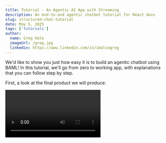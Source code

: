 ```yaml
---
title: Tutorial - An Agentic AI App with Streaming
description: An end-to-end agentic chatbot tutorial for React devs
slug: structured-chat-tutorial
date: May 5, 2025
tags: ['tutorials']
author:
  name: Greg Hale
  imageUrl: /greg.jpg
  linkedin: https://www.linkedin.com/in/imalsogreg
---
```


We'd like to show you just how easy it is to build an agentic chatbot
using BAML! In this tutorial, we'll go from zero to working app, with
explanations that you can follow step by step.

First, a look at the final product we will produce:

<Video src="/blog/todo-llm/todo-llm-small.mp4"/>

This chatbot helps users build and manage Todo lists using natural language.
We will build an agentic LLM that decides what actions should be taken to
modify the Todo list, and then write business logic in TypeScript to apply
those changes to the page.

If you reach the end of the tutorial, you will have a working app, and
understanding of the following concepts:

 - LLM API Design with BAML types functions
 - Tool use in BAML
 - How to use React hooks derived from BAML code
 - How to manage React state with streaming updates

### System Architecture

Our app will be built around React frontend with a state that can be updated
through both direct user interactions (e.g. Clicks on checkboxes) and
tool calls determined by an LLM.

<Image
  src="/blog/todo-llm/diagram.png"
  alt="React holds the central state. Clicks and LLM calls update the state."
  width={1528}
  height={524}/>

## Streaming UI

The tool calls we will use to update the Todo list are relatively simple,
but a good UI experience requires a couple subtle issues to be resolved
around streaming.

When the user enters a query, our BAML LLM function will determine which
tool calls to issue to satisfy the query, it it will return them in a list.
Our streaming should look like this:

 - Stream the invidivual tool calls from the list (so we process each tool
   call as soon as it's ready, rather than waiting for the full list).
 - Do not stream the _contents_ of each tool call - each tool call should be
   presented to our application exactly once, because it is a single instruction
   for updating the UI (e.g., Add an Item, or Update An Item).
 - Make one exception to the above rule: the tool call that sends messages to
   the user should have its contents streamed, so that the message itself is
   streamed in to the UI.

This is exactly the kind of fine-grained behavior that
[Semantic Streaming](https://docs.boundaryml.com/guide/baml-basics/streaming#semantic-streaming)
lets you specify. We will see how to use Semantic Streaming in your
Todo app when we craft your BAML LLM function.

## Dev environment

We reccommend using VSCode or Cursor, and getting the `BAML` extension from
the `Extensions` tab. We'll be building a NextJS app, so you need to have
`nodejs` installed, which ships two utilities we will use: `npm` and `npx`.

## Scaffolding

We'll set up the basic structure of the project first, following the
[QuickStart Guide](https://docs.boundaryml.com/guide/framework-integration/react-next-js/quick-start)
for a new NextJS app. The only prerequisite is that you have `nodejs` installed.

```bash
npx create-next-app@latest todo-llm
cd todo-llm
npm install @boundaryml/baml @boundaryml/baml-nextjs-plugin
npx baml-cli init
npm baml-cli generate
```

`create-next-app` will ask you several questions about your preferred
typechecker, linter and build system. We recommend using TypeScript and
Tailwind. We will say `No` to Turbopack because it doesn't yet work with
BAML react hooks (which we'll explain later). The other defaults are fine.

Your directory should now look approximately like this. `baml_src` contains
the BAML source code you write to define your LLM functions. `baml_client`
contains typescript code automatically generated from your `baml_src` code,
for connecting your app to your LLM functions. React components live under
`/src`. 

```bash
[nix-shell:~/code/todo-llm5]$ tree -L 2
.
├── README.md
├── baml_src
│   ├── clients.baml
│   ├── generators.baml
│   └── resume.baml
├── baml_client
│   ├── react
│   |   └── hooks.ts
│   ├── types.ts
│   └── partial_types.svg
├── next.config.ts
├── package.json
├── src
│   └── app
│       ├── page.tsx
│       ├── globals.css
│       └── layout.svg
└── tsconfig.json
```

We need to update the file `next.config.ts` to make NextJS aware of the BAML
integration.

```typescript
// next.config.ts
import { withBaml } from '@boundaryml/baml-nextjs-plugin';
import type { NextConfig } from 'next';
const nextConfig: NextConfig = {
  // ... existing config
};

export default withBaml()(nextConfig);
```

Now we will fix our `baml_src/generators.baml` file, telling it to generate
React hooks for us:

```rust
generator target {
    // vv Change this from "typescript" to "typescript/react"
    output_type "typescript/react"
    output_dir "../"
    version "0.86.0"
    default_client_mode async
}
```

<Note>
You will need to change `version "0.86.0"` to the version of BAML you installed.
That version will be reported to you if you run `npx baml-cli generate`.
</Note>

## Let's write some BAML!

Now it's time to design our LLM Function. Our goal is to write a function that
takes a user query and produces a list of changes to make to the UI. We will
build the pieces one at at time, then assemble them into a final file at the end
of this section.

Here are some example queries we expect from the user:

 - "Please add a todo item: Go for a Run"
 - "Add the 'Personal' tag to all the items about socializing"
 - "I finished my homework 20 minutes ago"
 - "Please summarize the remaining items, and make new items if any
   unfinished items need to be broken down into smaller steps"

### Input Type

To satisfy the queries above, the LLM needs to know three things:

 1. The query itself.
 2. The time the query was created (to make sense of phrases like "yesterday").
 3. The current state of the Todo list.

Create a new file called `baml_src/todo.baml`. We'll start writing the inputs to
our LLM function.

A class called `Query` will hold the user's message and the timestamp at which
it was sent.

```rust
class Query {
  message string
  date_time int @description("Timestamp of the message - seconds since UNIX Epoch")
}
```

A class called `State` will hold the "current" list of Todo items. "Current" is
a relevant notion for our frontend. The LLM will not remember anything between
calls, so it's not exactly current from the LLM's perspective. When we send
the LLM a request, `State` will serve as the LLM's memory.

```rust
class State {
  todo_list TodoList
}

class TodoList {
  items TodoItem[]
}

class TodoItem {
  id string
  title string
  created_at int @description("Timestamp in seconds since UNIX Epoch")
  completed_at int? @description("Timestamp in seconds since UNIX Epoch")
  tags Tag[]
}

enum Tag {
  Work
  Personal
  Errand
}
```

<Tip title="Aside" icon="leaf">
It may not be necessary to warp `TodoList` and `State` in their own structs
like this, but we will do it in this example because these would be natural
places to add more fields for different features later.
</Tip>

<Tip title="Checkpoint!" icon="check">
Check that everything is alright by running `npx baml-cli generate`. If you
see errors that you don't know how to fix, drop by our
[Discord](https://discord.gg/yzaTpQ3tdT) where we (and our enthusiastic
community) are excited to help!
</Tip>


### Output Type

Our function should take the inputs we created above and produce a list of
actions for updating the State. In other words, a list of Tool calls.

```rust
// A Tool call for adding a new item.
// It doesn't include an ID because the frontend will be responsible
// for generating the ID.
class AddItem {
  type "add_item"
  title string 
  tags Tag[]

  // The following line tell the BAML runtime that `AddItem` is "atomic".
  // During streaming it will be delivered all at once, not streamed bit
  // by bit.
  @@stream.done
}

// A Tool call for adjusting an existing item.
class AdjustItem {
  type "adjust_item"
  item_id string
  title string?
  completed_at int?
  tags Tag[]?

  // This tool, too, should not be provided to the client in pieces.
  @@stream.done
}

// A tool call to send text to the user.
// This tool has no @@stream.done attribute, because we do want it
// to be streamed in.
class MessageToUser {
  type "message_to_user"

  // @stream.with_state will cause the `message` field to be wrapped
  // in an object that reports if streaming is in progress or done,
  // when using the type in the React client.
  message string @stream.not_null @stream.with_state
}

// Collect all the tools together into a union for convenience.
type Tool = AddItem | AdjustItem | MessageToUser
```

There are a few things to point out here.

  1. `@@stream.done` comes from
     [SemanticStreaming](https://docs.boundaryml.com/guide/baml-basics/streaming#semantic-streaming).
     It indicates that this class will never reach your React code in partial
     form, you will always recive it as a completed whole.
  1. The class `MessageToUser` uses `@stream.not_null` and `@stream.with_state`
     on its `message` field. These mean that your app will always receive
     `MessageToUser` with some not-null `message` value, and that the `message`
     field will be wrapped with metadata about whether the field is complete
     or still streaming. We used this annotation here to help our UI know when a
     message is finished.
  1. The `AddItem` tool call does not specify an ID. We made this choice so
     that our React app, not the LLM, is in charge of assigning IDs to new
     items.
  

### The LLM Function

We are finally ready to write our LLM function.

```rust
function SelectTools(state: State, query: Query) -> Tool[] {
  client "openai/gpt-4o"
  prompt #"
    You are a helpful assistant that can help with the user's todo list.
    You can adjust an item, add an item, or send the user a message.
    Here is the state:
    {{ state }}

    When the user specifies relative times, use the current time and their
    time delta to determine an absolute time. Never return a value like
    "1745877191 - 7200".  Instead, return a value like "1745870191".

    When updating an item, you may be tempted to only fill out the fields
    that need chaning. But it's important instead to fill out all the fields.
    If you don't want to update a field, set it to the existing value.

    If the user mentions finishing an item that isn't on the list, inform them
    that it's not on the list.

    {{ ctx.output_format }}

    {{ _.role('user')}}
    User query: {{ query.message }}
    That message was sent at {{ query.date_time }}
  "#
}
```

This function wraps our prompt up as a function, parameterized by the current
state of the app and the user's query. When we call this function, we will
supply these parameters, the BAML runtime will splice them into the prompt
and send the request to GPT-4o, then parse the LLM's response into our
return type: `Tool[]` (a list of `Tool`s).


### Tests

We're not vibe coding here, we're writing a system that should act more like
a web app than an LLM demo project, and we need some tests.

```rust
test NewFirstItem {
  functions [SelectTools]
  args {
    state {
        todo_list {
            items []
        }
    }
    query {
        message "Add 'Take otu the trash' to Errands"
        date_time 1719225600
    }
  }
  @@assert( {{ this|length == 1 }})
  @@assert( {{ this[0].type == "add_item" }} )
}

test NewAdvice {
  functions [SelectTools]
  args {
    state {
        todo_list {
            items []
        }
    }
    query {
        message "Help"
        date_time 1719225600
    }
  }
  @@assert( {{ this[0].type == "message_to_user" }} )
}

test CompleteSecondItem {
  functions [SelectTools]
  args {
    state {
      todo_list {
        items [
          {
            id 1
            title "Take out the trash"
            created_at 1719225600
            completed_at null
            deleted false
            tags [Errand]
          },
          {
            id 2
            title "Buy groceries"
            created_at 1719225600
            completed_at null
            deleted false
            tags [Errand]
          }
        ]
      }
    }
    query {
      message "I bought the groceries 5 hours ago"
      date_time 1719225600
    }
  }
  @@assert( {{ this|length == 1 }} )
  @@assert( {{ this[0].type == "adjust_item" }} )
}
```


### The Full BAML File

Here, we have collected the entire contents of `todo.baml` into a BAML file and
included it in a playground. Try running the tests and verifying that the LLM
generates the expected tool calls from each test query.


<BamlBlock name="1" bamlCode={`

class Query {
    message string
    date_time int @description("Timestamp of the message (sec)")
}

class TodoItem {
    id string
    title string
    created_at int @description("Timestamp in seconds since UNIX Epoch")
    completed_at int? @description("Timestamp in seconds since UNIX Epoch")
    tags Tag[]
}

enum Tag {
    Work
    Personal
    Errand
}

class AddItem {
    type "add_item"
    title string 
    tags Tag[]
    @@stream.done
}

class AdjustItem {
    type "adjust_item"
    item_id string
    title string?
    completed_at int?
    tags Tag[]?
    @@stream.done
}

class MessageToUser {
    type "message_to_user"
    message string @stream.not_null @stream.with_state
}

class TodoList {
  items TodoItem[]
}

class State {
  todo_list TodoList
}

type Tool = AddItem | AdjustItem | MessageToUser

function SelectTools(state: State, query: Query) -> Tool[] {
    client "openai/gpt-4o"
    prompt #"
        You are a helpful assistant that can help with the user's todo list.
        You can adjust an item, add an item, or send the user a message.
        Here is the state:
        {{ state }}

        When the user specifies relative times, use the current time and their
        time delta to determine an absolute time. Never return a value like
        "1745877191 - 7200".  Instead, return a value like "1745870191".

        When updating an item, you may be tempted to only fill out the fields
        that need chaning. But it's important instead to fill out all the fields.
        If you don't want to update a field, set it to the existing value.

        If the user mentions finishing an item that isn't on the list, inform them
        that it's not on the list.

        {{ ctx.output_format }}

        {{ _.role('user')}}
        User query: {{ query.message }}
        That message was sent at {{ query.date_time }}
    "#
}

test NewFirstItem {
  functions [SelectTools]
  args {
    state {
      todo_list {
        items []
      }
    }
    query {
      message "Add 'Take otu the trash' to Errands"
      date_time 1719225600
    }
  }
  @@assert( {{ this|length == 1 }})
  @@assert( {{ this[0].type == "add_item" }} )
}

test NewAdvice {
  functions [SelectTools]
  args {
    state {
      todo_list {
        items []
      }
    }
    query {
      message "Help"
      date_time 1719225600
    }
  }
  @@assert( {{ this[0].type == "message_to_user" }} )
}

test CompleteSecondItem {
  functions [SelectTools]
  args {
    state {
      todo_list {
        items [
          {
            id 1
            title "Take out the trash"
            created_at 1719225600
            completed_at null
            deleted false
            tags [Errand]
          },
          {
            id 2
            title "Buy groceries"
            created_at 1719225600
            completed_at null
            deleted false
            tags [Errand]
          }
        ]
      }
    }
    query {
      message "I bought the groceries 5 hours ago"
      date_time 1719225600
    }
  }
  @@assert( {{ this|length == 1 }} )
  @@assert( {{ this[0].type == "adjust_item" }} )
}
`}

 />

 <Tip title="Checkpoint">
 Make sure `npx baml-cli generate` still works, and that, when you save the BAML
 file, you see the nofication: `"BAML client successfully generated!"`.

 Also, click the Run Test buttons in the playground. Experiment with the prompt
 and see which parts are critical to the model performing correctly. What
 happens if you omit `{{ ctx.output_format }}`? What happens if you delete the
 paragraphh forbidding timestamps like "1745877191 - 7200"? Experimenting with
 the prompt and observing the effects on your tests is a core part of the BAML
 development process. If you get good at it, you can get very reliable results
 from your LLMs.
 </Tip>

 ## Building the Web App

 As you have been writing your `todo.baml` file, the VSCode extension has been
 watching and reflecting the changes into another directory called
 `baml_client`. `baml_client` is accessible from your React code.

Let's start with the simplest possible use of your generated BAML function,
`SelectTools`.

<Tip title="Aside">
At this point, you will need your API key available in the environment,
in order to make LLM calls.

```bash
export OPENAI_API_KEY=sk-proj-*************
```
</Tip>

Start the development server so you can watch your changes reflected
in the app.

```bash
npm run dev
```

In a web browser, navigate to `localhost:3000`. You should see the NextJS
started template after a moment of compiling.

### Components

We'll start by importing some basic components from shadcn/ui.

```bash
pnpm dlx shadcn@latest init
pnpm dlx shadcn@latest add badge
pnpm dlx shadcn@latest add button
pnpm dlx shadcn@latest add checkbox
pnpm dlx shadcn@latest add input
pnpm dlx shadcn@latest add label
pnpm dlx shadcn@latest add textarea
pnpm dlx shadcn@latest add tooltip
```

### A/V Test

We will add a component that simply checks that LLM calls are working, before
we build a real UI. Create a file in `src/components/test-llm.tsx`.

Even this isn't the real code we will use, it's small and simple, so we'll
use code comments to introduce some of the important concepts.

```typescript
'use client'

import { useState } from "react"
import { useSelectTools } from "../../baml_client/react/hooks"
import { State, Query } from "../../baml_client/types"
import { Input } from "@/components/ui/input"


function TestLLM() {
    // A standard `useState` hook will track the value of our Input element.
    const [queryText, setQueryText] = useState("")
    
    // `useSelectTool` is generated from our BAML code.
    const hook = useSelectTools({
        // Specify to the hook that we want streaming.
        stream: true,
        // Capture every stream event and log it to console for debugging.
        onStreamData: (chunk) => {
            console.log(chunk)
        }
    })

    // Make a placeholder value for calling the LLM function.
    const state: State = {
        todo_list: {
            items: []
        }
    }
    // Make a real `Query` object. (The `Query` TypeScript type was generated
    // from our BAML `Query` class).
    const query: Query = {
        message: queryText,
        date_time: Math.floor(Date.now() / 1000.0)
    }

    return (
        <div>
            <input
               type="text"
               className="border-2 border-gray-300 rounded-md p-2"
               value={queryText}
               onChange={(e) => setQueryText(e.target.value)} />

            {* When the button is clicked, call the LLM function using
               the hook's `mutate()` method.
            *}
            <button onClick={() => hook.mutate(state, query)}>
              Create Todo
            </button>

            <div>
                <pre>
                    {* hook.streamData is a reactive value containing the
                       current LLM result *}
                    {JSON.stringify(hook.streamData, null, 2)}
                </pre>
            </div>
        </div>
    )
}

export { TestLLM }
```

Let's analyze this code to understand the basics of BAML's integration with React.

 - 1. `useSelectTools` is a react hook generated from our BAML function `SelectTools`.
      When you change the BAML code for this function, the associated types for this
      react hook will automatically update.
 - 2. `onStreamData` is an optional parameter you can pass to the hook constructor. The
      callback will be invoked each time new stream data is available. For now, we will
      simply log the streamed data to the console.
 - 3. The `hook.mutate()` method is used to invoke the LLM Function.
 - 4. `hook.streamData` is a reactive value containing the most recently streamed data.
      By using using it in JSX we get a live view of its value.


Add this component to the site by deleting the contents of
`src/app/page.tsx` and replacing it with this:

```typescript
// src/app/page.tsx

import { TestLLM } from '@/components/test-llm';

export default function Home() {
  return (
    <TestLLM />
  );
}
```

If you are still running `npm run dev`, your page should behave
like this:

<Video src="/blog/todo-llm/todo-llm-debug.mov"/>

At this point, depending on your familiarity with React, it might be clear how
close we are to a working app! In fact, if your LLM function returns a value
that corresponds directly to a rendered UI, then the patterns you have already
seen are enough to render a streaming UI for your functions.

## Agentic UI Updates

Our LLM function does not return a directly renderable UI element, but a list of
tool calls that determine how we should _update_ the UI.

To support this pattern, we will make a couple simplifying architectural
decisions:

 - 1. Keep track of App state separately from the state we send to the LLM.
 - 2. Use [jotai](https://jotai.org/) to manage App state.
 - 3. Execute UI updates in the `onStreamData` callback, by modifying
      the state stored in Jotai atoms.

### Application State

Our application state will store the current Todo items, messages the
user has sent, and messages the LLM has sent back. We will also store
a field that tracks whether or not we are currently waiting for an LLM to
respond.

First, add jotai to the project:

```bash
npm add jotai@latest
```

Copy the following into `src/lib/atoms.ts`:

```typescript
import { atom } from 'jotai';
import { atomWithStorage } from 'jotai/utils';
import type { State } from '../../baml_client';

// Our App state is a combination of our BAML `State` type and two extra
// fields: `running` and `messages`.
const stateAtom = atomWithStorage<
  State & { running: boolean; messages: string[] }
>('todoState', {
  todo_list: { items: [] },
  running: false,
  messages: [],
});

export { stateAtom };
```

This code initialize a new `atom` to store our UI's state. Any other component
in the application can import this atom to get a read-only, or read-write
view, depending on that component's needs. We plan to read from the atom while
rendering components, and write to it while handling LLM responses.

Let's start with a top-level component that will organize the rest of the site.
Create the file `src/components/todo-app.tsx`.

```typescript
'use client';

import { MessagesToUser } from '@/components/message-list';
import { TodoList } from '@/components/todo-list';
import { stateAtom } from '@/lib/atoms';
import { useSetAtom } from 'jotai';
import { useTodoToolHandler } from './tool-handler';

// Top-level Component for the Todo App.
export function TodoInterface() {

  // We will define `useTodoToolHandler later. For now, we assume it returns
  // pair of callbacks that should be called when a user sends a query or
  // clicks a Todo checkbox.
  const { onUserQuery, onCheckboxClick } = useTodoToolHandler();

  // Get a handle on the `stateAtom`, which allows modifying the App state.
  const setState = useSetAtom(stateAtom);

  // Define a callback for resetting the App state.
  const handleReset = () => {
    setState({
      todo_list: { items: [] },
      running: false,
      messages: [],
    });
  };

  // The HTML elements mostly organize the page with flex boxes.
  return (
    <div className="container mx-auto max-w-4xl p-5">
      <div className="flex flex-col w-full">
        <div className="w-full flex flex-row justify-center items-center gap-4 mb-6">
          <h1 className="text-4xl">
            TODO-LLM
          </h1>
        </div>

        <div className="flex  gap-4 max-w-3xl mx-auto w-full">
            {* Pass the callabcks through to the logical components. *}
            <TodoList onCheckboxClick={onCheckboxClick} onRun={onUserQuery} onReset={handleReset} />
        </div>
      </div>
    </div>
  );
}
```

An error will tell you `TodoList` and `useTodoToolHandler` are not defined.
We will implement these now.

Let's first look at the `useTodoToolHandler` callback. This function provides
the two callbacks that connect the LLM's tool calls to our UI state.

This is the most complex part of our application. Take your time, focus
on the code comments, and experiment in your editor. We can do it!

Create the file `src/components/tool-handler.tsx` with the following contents:

```typescript
'use client';

import { stateAtom } from '@/lib/atoms';
import { useAtom } from 'jotai';
import { useCallback, useRef } from 'react';
import type { partial_types } from '../../baml_client/partial_types';
import { useSelectTools } from '../../baml_client/react/hooks';
import type * as types from '../../baml_client/types';

// Helper functions for tool handling.

// Helper function for creating a new Todo item.
const createTodoItem = (title: string, tags: string[] = []): types.TodoItem => {
  // The creation timestamp is in seconds, and Date.now()
  const timestamp = Math.floor(Date.now() / 1000);
  const randomStr = Math.random().toString(36).substring(2, 15);
  const cuid2 = `c${randomStr}${Math.random().toString(36).substring(2, 12)}`.slice(0, 25);
  return {
    id: cuid2,
    title,
    tags,
    created_at: timestamp,
    completed_at: null,
    deleted: false,
  };
};

// Apply updates to a TodoItem, returning the new one.
const updateTodoItem = (
  item: types.TodoItem,
  updates: Partial<types.TodoItem>,
): types.TodoItem => ({
  ...item,
  ...updates,
  tags: updates.tags ?? item.tags,
});

// *************** The main tool handler *********************** //
// This is the function that sets up the hook and dispatches to
// helpers that implement each tool.
export function useTodoToolHandler() {
  const [state, setState] = useAtom(stateAtom);
  const finishedInstructionsRef = useRef(new Set<number>());

  // Helper function for update the state with a new Todo item.
  const handleAddItem = useCallback(
    (tool: types.AddItem) => {
      setState((prevState) => ({
        ...prevState,
        todo_list: {
          ...prevState.todo_list,
          items: [
            ...prevState.todo_list.items,
            createTodoItem(tool.title, tool.tags),
          ],
        },
      }));
    },
    [setState],
  );

  // Helper function for update the state for item adjustment.
  const handleAdjustItem = useCallback(
    (tool: types.AdjustItem) => {
      setState((prevState) => ({
        ...prevState,
        todo_list: {
          ...prevState.todo_list,
          items: prevState.todo_list.items.map((item) =>
            item.id === tool.item_id
              ? updateTodoItem(item, {
                  title: tool.title ?? undefined,
                  completed_at: tool.completed_at ?? undefined,
                  deleted: tool.deleted ?? undefined,
                  tags: tool.tags ?? undefined,
                })
              : item,
          ),
        },
      }));
    },
    [setState],
  );

  // Helper function for streaming a message.
  const handleMessageToUser = useCallback(
    (tool: partial_types.MessageToUser) => {
      setState((prevState) => ({
        ...prevState,
        messages: prevState.messages.map((msg, idx) =>
          idx === prevState.messages.length - 1 ? tool.message.value : msg,
        ),
      }));

      if (tool.message.state === 'Complete') {
        setState((prevState) => ({
          ...prevState,
          messages: [...prevState.messages, ''],
        }));
      }
    },
    [setState],
  );

  // Invoke the generated hook from the `SelectTools` BAML function.
  const hook = useSelectTools({
    stream: true,

    // When the stream is finished after an invokation:
    //   - Reset the hook.
    //   - Reset the list of already-processed tool-calls.
    //   - Update `running` state to `false`.
    onFinalData: () => {
      hook.reset();
      finishedInstructionsRef.current = new Set<number>();
      setState((prevState) => ({
        ...prevState,
        running: false,
      }));
    },

    // When a stream chunk is received:
    //   - Focus on the last call in the list. Any item other than
    //     the last item is already completely handled.
    onStreamData: (chunk) => {
      if (!chunk?.length) return;

      const tool_id = chunk.length - 1;
      const tool = chunk[tool_id];

      if (finishedInstructionsRef.current.has(tool_id)) return;

      // Dispatch to the right handler for the tool.
      switch (tool?.type) {
        case 'add_item':
          handleAddItem(tool as types.AddItem);
          finishedInstructionsRef.current.add(tool_id);
          break;
        case 'adjust_item':
          handleAdjustItem(tool as types.AdjustItem);
          finishedInstructionsRef.current.add(tool_id);
          break;
        case 'message_to_user':
          handleMessageToUser(tool as partial_types.MessageToUser);
          if (
            (tool as partial_types.MessageToUser).message.state === 'Complete'
          ) {
            finishedInstructionsRef.current.add(tool_id);
          }
          break;
      }
    },
  });

  // This callback will be called when the user submits a query.
  // On query, we:
  //   - Set `running` to `true`
  //   - Push an empty string to the `messages` list. If we encounter
  //     a `message_to_user` call, it will populate that empty string.
  //   - call `hook.mutate()` to call the LLM.
  //   - We don't need to handle the stream here. Streaming is handled
  //     by the `onStreamData` callback that we set when building the hook.
  const onUserQuery = useCallback(
    async (message: string) => {
      setState((prevState) => ({
        ...prevState,
        running: true,
        messages: [...prevState.messages, message, ''],
      }));

      hook.mutate(state, {
        message,
        date_time: Math.floor(Date.now() / 1000),
      });
    },
    [hook, state, setState],
  );

  // This callback is called when the user clicks the checkmark on a todo item.
  const onCheckboxClick = useCallback(
    async (item_id: string) => {
      setState((prevState) => ({
        ...prevState,
        todo_list: {
          ...prevState.todo_list,
          items: prevState.todo_list.items.map((item) =>
            item.id === item_id
              ? updateTodoItem(item, {
                  completed_at: item.completed_at
                    ? null
                    : Math.floor(Date.now() / 1000),
                })
              : item,
          ),
        },
      }));
    },
    [setState],
  );

  return {
    onUserQuery,
    onCheckboxClick,
  };
}
```

There is a lot going on in this file, let's break it down.

 - The `on_user_query` callback calls `hook.mutate()` with the message from
   the query `Input` element, and the current time.
 - `on_user_query` also pushes a new, empty message onto the `messages`
   state. This empty message will receive any characters received from
   the `message_to_user` tool call, if that tool is called.
 - The `useSelectTools` callback is created with a `onStreamData` handler.
   The callback passed to `onStreamData` selects the last tool in the list.
   The streamed value received by `onStreamData` is always a list of tool
   calls. If the list is longer than 1, that means we alrealy saw the
   previous list item in a previous stream chunk. We therefore only have to
   exampine the last tool call in our list.
 - We call `switch (tool?.type)` to determine the precise tool call being
   processed, and then defer to one of the handler functions. We also
   add the index of this tool call to `finishedInstructionsRef`, if the
   tool call was marked `@stream.done`. `@stream.done` tool calls are
   received in a single chunk, and therefore we know they are done as soon
   as we process them for the first time.
 - We do not always add `message_to_user` tool calls to
   `finishedInstructionsRef`, because a subsequent stream message might
   extend this tool call with further tokens. (Recall that this tool
   was not marked `@stream.done` in our BAML code). We use the wrapping
   `state` tracker that comes from BAML's `@stream.with_state` attribute
   to deterimine whether `message_to_user` tool call is complete.
 - Special-purpose handlers for the `add_item` and `adjust_item` tools
   update our UI state.
 - An `onCheckboxClick` callback updates the state of any Todo item
   that has been manually clicked.

### Todo List UI

With our state update callbacks in hand, we can finish building the user 
interface for the todo-list.

Create the file `src/components/todo-list.tsx`. This component will render a
dialog box showing us the current app state, which can be useful for debugging.

```typescript
import { Checkbox } from "@/components/ui/checkbox";
import { stateAtom } from "@/lib/atoms";
import { useAtom } from "jotai";
import type * as types from "../../baml_client/types";
import { Badge } from "./ui/badge";
import { Label } from "./ui/label";
import { useState } from "react";
import { Button } from "./ui/button";
import { Input } from "./ui/input";
import { MessagesToUser } from "./message-list";

// This is the main component for the interactive parts of the Todo list.
//   - The query input field and run button
//   - The Todo list
//   - The messages to the user
export function TodoList(props: {
  onCheckboxClick: (item_id: string) => void;
  onRun: (message: string) => void;
  onReset: () => void;
}) {

  // Access the UI state in read-only mode.
  const [state] = useAtom(stateAtom);

  // A standard `useState` for the Query input.
  const [message, setMessage] = useState("");

  return (
    <div className="flex flex-col w-full max-w-2xl mx-auto">
      <div className="flex flex-col items-center gap-2 mb-4 w-full">
        <div className="flex w-full gap-2">

          {* The Input uses the tool-handling `onRun` handler on submit. *}
          <Input
            value={message}
            className="text-xl"
            placeholder="What needs to be done?"
            onChange={(e) => setMessage(e.target.value)}
            onKeyDown={(e) => {
              if (e.key === "Enter") {
                props.onRun(message);
                setMessage("");
              }
            }}
          />

          <Button
            disabled={state.running}
            variant="default"
            onClick={() => {
              props.onRun(message);
              setMessage("");
            }}
          >
            {state.running ? "Pending..." : "Send"}
          </Button>

          {* A button to reset the state *}
          <Button variant="outline"  onClick={props.onReset}>
            Reset
          </Button>
        </div>
      </div>

      <div className="flex gap-4">
        <div className="w-1/2 border border-border rounded-lg shadow-sm p-4">

          {* Render each Todo item, with the onCheckboxClick callback *}
          {state.todo_list.items.map((item, index) => (
            <TodoItem key={`message-${index}`} item={item} onCheckboxClick={props.onCheckboxClick} />
          ))}

          <div className="text-sm text-muted-foreground mt-4">
            {state.todo_list.items.filter((item) => !item.completed_at).length}{" "}
            items left!
          </div>

        </div>
        <div className="w-1/2">
          {* Render the messages to the user *}
          <MessagesToUser />
        </div>
      </div>
    </div>
  );
}

// Component for a single Todo list item.
export function TodoItem(props: {
  item: types.TodoItem;
  onCheckboxClick: (item_id: string) => void;
}) {
  const isCompleted = props.item.completed_at != null;

  return (
    <div
      className="flex justify-between gap-3 py-2 border-b border-border last:border-b-0"
    >
      <div className="flex flex-col gap-2">
        <div className="flex items-center gap-2">
          <Checkbox
            checked={isCompleted}
            id={`todo-${props.item.id}`}
            onCheckedChange={() => props.onCheckboxClick(props.item.id)}
            className="h-5 w-5"
          />
          <Label
            htmlFor={`todo-${props.item.id}`}
            className={`flex-1 ${
              isCompleted ? "text-muted-foreground line-through" : ""
            }`}
          >
            {props.item.title}
          </Label>
        </div>
        <span className="text-xs text-muted-foreground">
          {props.item.completed_at
            ? `Completed ${new Date(props.item.completed_at * 1000).toLocaleString()}`
            : "Not completed"}
        </span>
      </div>
      <div className="flex items-center gap-2">
        {props.item.tags.map((tag) => (
          <Badge key={tag} variant="outline">
            {tag}
          </Badge>
        ))}
      </div>
    </div>
  );
}
```

We'll add a simple component to render messages to the user, in
`src/components/message-list.tsx`:

```typescript
import { stateAtom } from '@/lib/atoms';
import { useAtom } from 'jotai';

function MessagesToUser() {
  const [state] = useAtom(stateAtom);
  console.log('Current state:', state);

  return (
    <div className="w-full flex flex-col gap-2">
        {state.messages
          .filter((message) => message !== '')
          .map((message, index, arr) => (
            <div
              className={`p-3 rounded-lg ${
                index === arr.length - 1
                  ? 'bg-primary/10 border-l-2 border-primary'
                  : 'bg-muted/50'
              }`}
              key={`message-${index}-${message.slice(0, 10)}`}
            >
              <p className="text-sm text-foreground">{message}</p>
            </div>
          ))}
    </div>
  );
}

export { MessagesToUser };
```

Finally, we will add the `TodoInterface` to our main page, in `src/app/page.tsx`:

```typescript
import { TodoInterface } from '@/components/todo-app';

export default function Home() {
  return (
    <TodoInterface />
  );
}
```

<Tip title="checkpoint">
At this point, we have defined all the components needed to run the
full app. Does your browser show you a nice UI at `localhost:3000`?
Try sending some queries to the LLM, and watch items and messages
populate.

One of my favorite queries is this: "Create several todo items to
help me get great at chess - explain each item after you creat it."

This will produce a number of Todo items interleaved with streaming
messages. This is a pattern of combined streaming and atomic tool
calls that is difficult to replicate in other agentic frameworks!
</Tip>

## Reflecting on the App

With 140 lines of BAML and 430 lines of TypeScript code, we've created an
agentic web app that blends a streaming chatbot with a structured
domain model. We achieved exactly the streaming behavior we wanted, using
BAML's streaming annotations, and it is clear how we could extend the
application with different types of frontend elements or updates to the
prompt.

If you have made it this far in the blog post, :clap:, this one was
very long and did not try to hide the complexity of the end-to-end
development process. Please let us know if this format was useful to you,
or if you prefer shorter and more focused tutorials.

### Next time

In the next installment, we will make our tool calls more interesting in
two ways.

  1. The tool calls in this demo just update the UI, they don't have explicit
     return values, other than their effect on the UI state that gets passed
     back to the LLM. We will add tools that get current real-world data to
     inform our new Todo items.
  2. We will augment the Todo list state into a vector database and add tool
     calls that find Todos from the database by semantic similarity.

### Takeaways

Thank you for taking the time to learn about integrating BAML into a React
app! If you remember anything from the experience, we hope it's this: BAML
makes it easy to build and test the LLM parts of your app, then call your
LLM Function from React just like it was any other hook, with the reactive
data and type safety you would expect.
